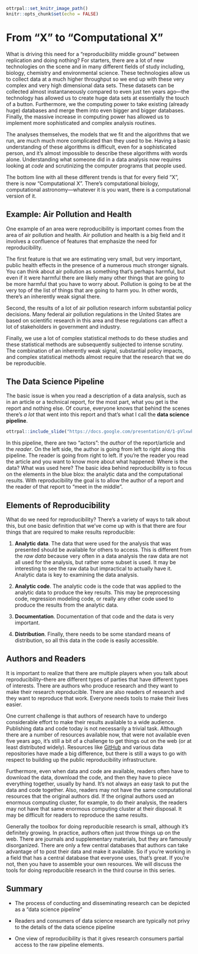 
```r
ottrpal::set_knitr_image_path()
knitr::opts_chunk$set(echo = FALSE)
```


# From "X" to "Computational X"

What is driving this need for a "reproducibility middle ground" between replication and doing nothing? For starters, there are a lot of new technologies on the scene and in many different fields of study including, biology, chemistry and environmental science. These technologies allow us to collect data at a much higher throughput so we end up with these very complex and very high dimensional data sets. These datasets can be collected almost instantaneously compared to even just ten years ago---the technology has allowed us to create huge data sets at essentially the touch of a button. Furthermore, we the computing power to take existing (already huge) databases and merge them into even bigger and bigger databases. Finally, the massive increase in computing power has allowed us to implement more sophisticated and complex analysis routines.

The analyses themselves, the models that we fit and the algorithms that we run, are much much more complicated than they used to be. Having a basic understanding of these algorithms is difficult, even for a sophisticated person, and it's almost impossible to describe these algorithms with words alone. Understanding what someone did in a data analysis now requires looking at *code* and scrutinizing the computer programs that people used.

The bottom line with all these different trends is that for every field "X", there is now "Computational X". There's computational biology, computational astronomy---whatever it is you want, there is a computational version of it.



## Example: Air Pollution and Health

One example of an area were reproducibility is important comes from the area of air pollution and health. Air pollution and health is a big field and it involves a confluence of features that emphasize the need for reproducibility.

The first feature is that we are estimating very small, but very important, public health effects in the presence of a numerous much stronger signals. You can think about air pollution as something that's perhaps harmful, but even if it were harmful there are likely many other things that are going to be more harmful that you have to worry about. Pollution is going to be at the very top of the list of things that are going to harm you. In other words, there's an inherently weak signal there.

Second, the results of a lot of air pollution research inform substantial policy decisions. Many federal air pollution regulations in the United States are based on scientific research in this area and these regulations can affect a lot of stakeholders in government and industry.

Finally, we use a lot of complex statistical methods to do these studies and these statistical methods are subsequently subjected to intense scrutiny. The combination of an inherently weak signal, substantial policy impacts, and complex statistical methods almost require that the research that we do be reproducible.



## The Data Science Pipeline


The basic issue is when you read a description of a data analysis, such as in an article or a technical report, for the most part, what you get is the report and nothing else. Of course, everyone knows that behind the scenes there's *a lot* that went into this report and that's what I call the **data science pipeline**. 

```r
ottrpal::include_slide("https://docs.google.com/presentation/d/1-pVlxwkzTzFH4PHWzm9cuXbKpzlbSd1TvXEy60Sste0/edit#slide=id.p")
```

In this pipeline, there are two "actors": the *author* of the report/article and the *reader*. On the left side, the author is going from left to right along this pipeline. The reader is going from right to left. If you're the reader you read the article and you want to know more about what happened: Where is the data? What was used here? The basic idea behind reproducibility is to focus on the elements in the blue blox: the analytic data and the computational results. With reproducibility the goal is to allow the author of a report and the reader of that report to "meet in the middle". 

## Elements of Reproducibility

What do we need for reproducibility? There's a variety of ways to talk about this, but one basic definition that we've come up with is that there are four things that are required to make results reproducible:

1. **Analytic data**. The data that were used for the analysis that was presented should be available for others to access. This is different from the *raw data* because very often in a data analysis the raw data are not all used for the analysis, but rather some subset is used. It may be interesting to see the raw data but impractical to actually have it. Analytic data is key to examining the data analysis. 

2. **Analytic code**. The analytic code is the code that was applied to the analytic data to produce the key results. This may be preprocessing code, regression modeling code, or really any other code used to produce the results from the analytic data.

3. **Documentation**. Documentation of that code and the data is very important. 

4. **Distribution**. Finally, there needs to be some standard means of distribution, so all this data in the code is easily accessible. 


## Authors and Readers

It is important to realize that there are multiple players when you talk about reproducibility--there are different types of parties that have different types of interests. There are authors who produce research and they want to make their research reproducible. There are also readers of research and they want to reproduce that work. Everyone needs tools to make their lives easier.

One current challenge is that authors of research have to undergo considerable effort to make their results available to a wide audience. Publishing data and code today is not necessarily a trivial task. Although there are a number of resources available now, that were not available even five years ago, it's still a bit of a challenge to get things out on the web (or at least distributed widely). Resources like [GitHub](https://github.com) and various data repositories have made a big difference, but there is still a ways to go with respect to building up the public reproducibility infrastructure.

Furthermore, even when data and code are available, readers often have to download the data, download the code, and then they have to piece everything together, usually by hand. It's not always an easy task to put the data and code together. Also, readers may not have the same computational resources that the original authors did. If the original authors used an enormous computing cluster, for example, to do their analysis, the readers may not have that same enormous computing cluster at their disposal. It may be difficult for readers to reproduce the same results. 

Generally the toolbox for doing reproducible research is small, although it's definitely growing. In practice, authors often just throw things up on the web. There are journals and supplementary materials, but they are famously disorganized. There are only a few central databases that authors can take advantage of to post their data and make it available. So if you're working in a field that has a central database that everyone uses, that's great. If you're not, then you have to assemble your own resources. We will discuss the tools for doing reproducible research in the third course in this series.
	
	
## Summary

* The process of conducting and disseminating research can be depicted as a "data science pipeline"

* Readers and consumers of data science research are typically not privy to the details of the data science pipeline

* One view of reproducibility is that it gives research consumers partial access to the raw pipeline elements.

